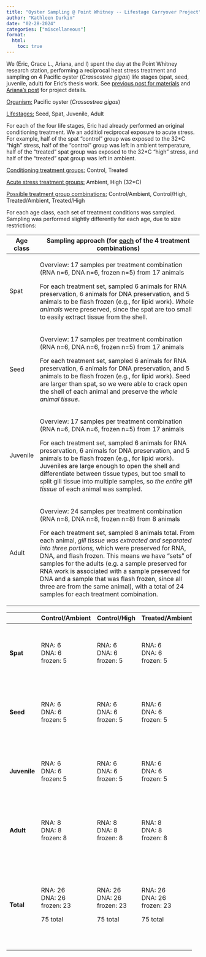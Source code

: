 ```yaml
---
title: "Oyster Sampling @ Point Whitney -- Lifestage Carryover Project"
author: "Kathleen Durkin"
date: "02-28-2024"
categories: ["miscellaneous"]
format:
  html:
    toc: true
---
```


We (Eric, Grace L., Ariana, and I) spent the day at the Point Whitney research station, performing a reciprocal heat stress treatment and sampling on 4 Pacific oyster (*Crassostrea gigas*) life stages (spat, seed, juvenile, adult) for Eric's thesis work. See [previous post for materials](/posts/projects/misc/2024_02_06_oyster_sampling_materials.qmd) and [Ariana's post](https://ahuffmyer.github.io/ASH_Putnam_Lab_Notebook/Lifestage-Carryover-Project-Sampling/) for project details.

[Organism:]{.underline} Pacific oyster (*Crassostrea gigas*)

[Lifestages:]{.underline} Seed, Spat, Juvenile, Adult

For each of the four life stages, Eric had already performed an original conditioning treatment. We an additiol reciprocal exposure to acute stress. For example, half of the spat "control" group was exposed to the 32\*C "high" stress, half of the "control" group was left in ambient temperature, half of the "treated" spat group was exposed to the 32\*C "high" stress, and half of the "treated" spat group was left in ambient.

[Conditioning treatment groups:]{.underline} Control, Treated

[Acute stress treatment groups:]{.underline} Ambient, High (32\*C)

[Possible treatment group combinations:]{.underline} Control/Ambient, Control/High, Treated/Ambient, Treated/High

For each age class, each set of treatment conditions was sampled. Sampling was performed slightly differently for each age, due to size restrictions:

+-----------+--------------------------------------------------------------------------------------------------------------------------------------------------------------------------------------------------------------------------------------------------------------------------------------------------------------------------------------------------------------------------------------------------------------------------------------------------------------------------+
| Age class | Sampling approach (for [**each**]{.underline} of the 4 treatment combinations)                                                                                                                                                                                                                                                                                                                                                                                           |
+===========+==========================================================================================================================================================================================================================================================================================================================================================================================================================================================================+
| Spat      | Overview: 17 samples per treatment combination (RNA n=6, DNA n=6, frozen n=5) from 17 animals                                                                                                                                                                                                                                                                                                                                                                            |
|           |                                                                                                                                                                                                                                                                                                                                                                                                                                                                          |
|           | For each treatment set, sampled 6 animals for RNA preservation, 6 animals for DNA preservation, and 5 animals to be flash frozen (e.g., for lipid work). *Whole animals* were preserved, since the spat are too small to easily extract tissue from the shell.                                                                                                                                                                                                           |
+-----------+--------------------------------------------------------------------------------------------------------------------------------------------------------------------------------------------------------------------------------------------------------------------------------------------------------------------------------------------------------------------------------------------------------------------------------------------------------------------------+
| Seed      | Overview: 17 samples per treatment combination (RNA n=6, DNA n=6, frozen n=5) from 17 animals                                                                                                                                                                                                                                                                                                                                                                            |
|           |                                                                                                                                                                                                                                                                                                                                                                                                                                                                          |
|           | For each treatment set, sampled 6 animals for RNA preservation, 6 animals for DNA preservation, and 5 animals to be flash frozen (e.g., for lipid work). Seed are larger than spat, so we were able to crack open the shell of each animal and preserve the *whole animal tissue*.                                                                                                                                                                                       |
+-----------+--------------------------------------------------------------------------------------------------------------------------------------------------------------------------------------------------------------------------------------------------------------------------------------------------------------------------------------------------------------------------------------------------------------------------------------------------------------------------+
| Juvenile  | Overview: 17 samples per treatment combination (RNA n=6, DNA n=6, frozen n=5) from 17 animals                                                                                                                                                                                                                                                                                                                                                                            |
|           |                                                                                                                                                                                                                                                                                                                                                                                                                                                                          |
|           | For each treatment set, sampled 6 animals for RNA preservation, 6 animals for DNA preservation, and 5 animals to be flash frozen (e.g., for lipid work). Juveniles are large enough to open the shell and differentiate between tissue types, but too small to split gill tissue into multiple samples, so *the entire gill tissue* of each animal was sampled.                                                                                                          |
+-----------+--------------------------------------------------------------------------------------------------------------------------------------------------------------------------------------------------------------------------------------------------------------------------------------------------------------------------------------------------------------------------------------------------------------------------------------------------------------------------+
| Adult     | Overview: 24 samples per treatment combination (RNA n=8, DNA n=8, frozen n=8) from 8 animals                                                                                                                                                                                                                                                                                                                                                                             |
|           |                                                                                                                                                                                                                                                                                                                                                                                                                                                                          |
|           | For each treatment set, sampled 8 animals total. From each animal, *gill tissue was extracted and separated into three portions,* which were preserved for RNA, DNA, and flash frozen. This means we have "sets" of samples for the adults (e.g. a sample preserved for RNA work is associated with a sample preserved for DNA and a sample that was flash frozen, since all three are from the same animal), with a total of 24 samples for each treatment combination. |
+-----------+--------------------------------------------------------------------------------------------------------------------------------------------------------------------------------------------------------------------------------------------------------------------------------------------------------------------------------------------------------------------------------------------------------------------------------------------------------------------------+

+--------------+-------------------+--------------+-----------------+--------------+-----------------------+
|              | Control/Ambient   | Control/High | Treated/Ambient | Treated/High | Total                 |
+==============+===================+==============+=================+==============+=======================+
| **Spat**     | RNA: 6\           | RNA: 6\      | RNA: 6\         | RNA: 6\      | RNA: 24\              |
|              | DNA: 6\           | DNA: 6\      | DNA: 6\         | DNA: 6\      | DNA: 24\              |
|              | frozen: 5         | frozen: 5    | frozen: 5       | frozen: 5    | frozen: 20            |
|              |                   |              |                 |              |                       |
|              |                   |              |                 |              | 68 total              |
+--------------+-------------------+--------------+-----------------+--------------+-----------------------+
| **Seed**     | RNA: 6\           | RNA: 6\      | RNA: 6\         | RNA: 6\      | RNA: 24\              |
|              | DNA: 6\           | DNA: 6\      | DNA: 6\         | DNA: 6\      | DNA: 24\              |
|              | frozen: 5         | frozen: 5    | frozen: 5       | frozen: 5    | frozen: 20            |
|              |                   |              |                 |              |                       |
|              |                   |              |                 |              | 68 total              |
+--------------+-------------------+--------------+-----------------+--------------+-----------------------+
| **Juvenile** | RNA: 6\           | RNA: 6\      | RNA: 6\         | RNA: 6\      | RNA: 24\              |
|              | DNA: 6\           | DNA: 6\      | DNA: 6\         | DNA: 6\      | DNA: 24\              |
|              | frozen: 5         | frozen: 5    | frozen: 5       | frozen: 5    | frozen: 20            |
|              |                   |              |                 |              |                       |
|              |                   |              |                 |              | 68 total              |
+--------------+-------------------+--------------+-----------------+--------------+-----------------------+
| **Adult**    | RNA: 8\           | RNA: 8\      | RNA: 8\         | RNA: 8\      | RNA: 32\              |
|              | DNA: 8\           | DNA: 8\      | DNA: 8\         | DNA: 8\      | DNA: 32\              |
|              | frozen: 8         | frozen: 8    | frozen: 8       | frozen: 8    | frozen: 32            |
|              |                   |              |                 |              |                       |
|              |                   |              |                 |              | 96 total              |
+--------------+-------------------+--------------+-----------------+--------------+-----------------------+
| **Total**    | RNA: 26\          | RNA: 26\     | RNA: 26\        | RNA: 26\     | RNA: 104\             |
|              | DNA: 26\          | DNA: 26\     | DNA: 26\        | DNA: 26\     | DNA: 104\             |
|              | frozen: 23        | frozen: 23   | frozen: 23      | frozen: 23   | frozen: 92            |
|              |                   |              |                 |              |                       |
|              | 75 total          | 75 total     | 75 total        | 75 total     | **300 total samples** |
+--------------+-------------------+--------------+-----------------+--------------+-----------------------+
